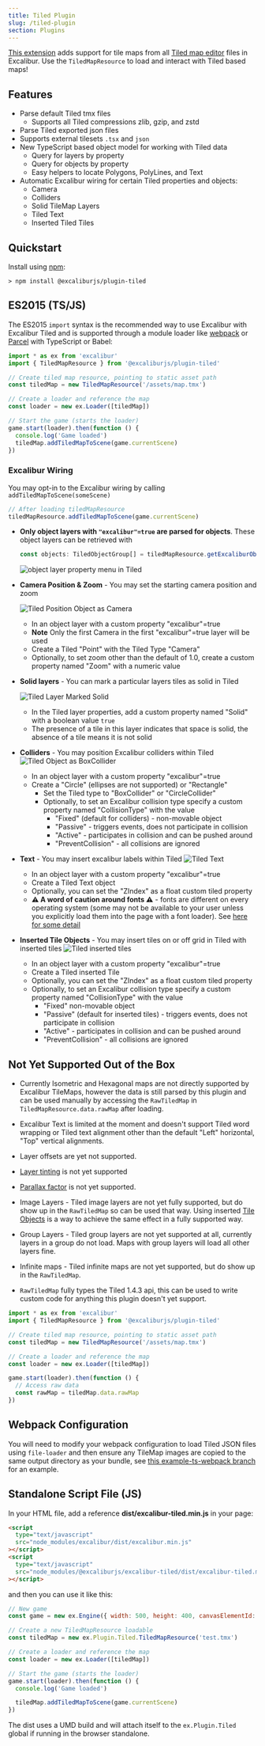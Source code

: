 ```yaml
---
title: Tiled Plugin
slug: /tiled-plugin
section: Plugins
---
```


[This extension](https://github.com/excaliburjs/excalibur-tiled) adds support for tile maps from all [Tiled map editor](http://mapeditor.org) files in Excalibur. Use the `TiledMapResource` to load and interact with Tiled based maps!

## Features

- Parse default Tiled tmx files
  - Supports all Tiled compressions zlib, gzip, and zstd
- Parse Tiled exported json files
- Supports external tilesets `.tsx` and `json`
- New TypeScript based object model for working with Tiled data
  - Query for layers by property
  - Query for objects by property
  - Easy helpers to locate Polygons, PolyLines, and Text
- Automatic Excalibur wiring for certain Tiled properties and objects:
  - Camera
  - Colliders
  - Solid TileMap Layers
  - Tiled Text
  - Inserted Tiled Tiles

## Quickstart

Install using [npm](http://npmjs.org):

```
> npm install @excaliburjs/plugin-tiled
```

## ES2015 (TS/JS)

The ES2015 `import` syntax is the recommended way to use Excalibur with Excalibur Tiled and is supported through a module loader like [webpack](https://github.com/excaliburjs/example-ts-webpack) or [Parcel](https://parceljs.org) with TypeScript or Babel:

```ts
import * as ex from 'excalibur'
import { TiledMapResource } from '@excaliburjs/plugin-tiled'

// Create tiled map resource, pointing to static asset path
const tiledMap = new TiledMapResource('/assets/map.tmx')

// Create a loader and reference the map
const loader = new ex.Loader([tiledMap])

// Start the game (starts the loader)
game.start(loader).then(function () {
  console.log('Game loaded')
  tiledMap.addTiledMapToScene(game.currentScene)
})
```

### Excalibur Wiring

You may opt-in to the Excalibur wiring by calling `addTiledMapToScene(someScene)`

```typescript
// After loading tiledMapResource
tiledMapResource.addTiledMapToScene(game.currentScene)
```

- **Only object layers with `"excalibur"=true` are parsed for objects**. These object layers can be retrieved with

  ```typescript
  const objects: TiledObjectGroup[] = tiledMapResource.getExcaliburObjects()
  ```

  ![object layer property menu in Tiled](https://github.com/excaliburjs/excalibur-tiled/raw/main/readme/excalibur-object.png)

- **Camera Position & Zoom** - You may set the starting camera position and zoom

  ![Tiled Position Object as Camera](https://github.com/excaliburjs/excalibur-tiled/raw/main/readme/camera.png)

  - In an object layer with a custom property "excalibur"=true
  - **Note** Only the first Camera in the first "excalibur"=true layer will be used
  - Create a Tiled "Point" with the Tiled Type "Camera"
  - Optionally, to set zoom other than the default of 1.0, create a custom property named "Zoom" with a numeric value

- **Solid layers** - You can mark a particular layers tiles as solid in Tiled

  ![Tiled Layer Marked Solid](https://github.com/excaliburjs/excalibur-tiled/blob/main/readme/solid.png)

  - In the Tiled layer properties, add a custom property named "Solid" with a boolean value `true`
  - The presence of a tile in this layer indicates that space is solid, the absence of a tile means it is not solid

- **Colliders** - You may position Excalibur colliders within Tiled
  ![Tiled Object as BoxCollider](https://github.com/excaliburjs/excalibur-tiled/raw/main/readme/collider.png)

  - In an object layer with a custom property "excalibur"=true
  - Create a "Circle" (ellipses are not supported) or "Rectangle"
    - Set the Tiled type to "BoxCollider" or "CircleCollider"
    - Optionally, to set an Excalibur collision type specify a custom property named "CollisionType" with the value
      - "Fixed" (default for colliders) - non-movable object
      - "Passive" - triggers events, does not participate in collision
      - "Active" - participates in collision and can be pushed around
      - "PreventCollision" - all collisions are ignored

- **Text** - You may insert excalibur labels within Tiled
  ![Tiled Text](https://github.com/excaliburjs/excalibur-tiled/raw/main/readme/text.png)

  - In an object layer with a custom property "excalibur"=true
  - Create a Tiled Text object
  - Optionally, you can set the "ZIndex" as a float custom tiled property
  - **⚠ A word of caution around fonts ⚠** - fonts are different on every operating system (some may not be available to your user unless you explicitly load them into the page with a font loader). See [here for some detail](https://erikonarheim.com/posts/dont-test-fonts/)

- **Inserted Tile Objects** - You may insert tiles on or off grid in Tiled with inserted tiles
  ![Tiled inserted tiles](https://github.com/excaliburjs/excalibur-tiled/raw/main/readme/insertedtile.png)
  - In an object layer with a custom property "excalibur"=true
  - Create a Tiled inserted Tile
  - Optionally, you can set the "ZIndex" as a float custom tiled property
  - Optionally, to set an Excalibur collision type specify a custom property named "CollisionType" with the value
    - "Fixed" non-movable object
    - "Passive" (default for inserted tiles) - triggers events, does not participate in collision
    - "Active" - participates in collision and can be pushed around
    - "PreventCollision" - all collisions are ignored

## Not Yet Supported Out of the Box

- Currently Isometric and Hexagonal maps are not directly supported by Excalibur TileMaps, however the data is still parsed by this plugin and can be used manually by accessing the `RawTiledMap` in `TiledMapResource.data.rawMap` after loading.

- Excalibur Text is limited at the moment and doesn't support Tiled word wrapping or Tiled text alignment other than the default "Left" horizontal, "Top" vertical alignments.

- Layer offsets are yet not supported.

- [Layer tinting](https://doc.mapeditor.org/en/latest/manual/layers/#tinting-layers) is not yet supported

- [Parallax factor](https://doc.mapeditor.org/en/latest/manual/layers/#parallax-factor) is not yet supported.

- Image Layers - Tiled image layers are not yet fully supported, but do show up in the `RawTiledMap` so can be used that way. Using inserted [Tile Objects](https://doc.mapeditor.org/fr/latest/manual/layers/#image-layers) is a way to achieve the same effect in a fully supported way.

- Group Layers - Tiled group layers are not yet supported at all, currently layers in a group do not load. Maps with group layers will load all other layers fine.

- Infinite maps - Tiled infinite maps are not yet supported, but do show up in the `RawTiledMap`.

- `RawTiledMap` fully types the Tiled 1.4.3 api, this can be used to write custom code for anything this plugin doesn't yet support.

```typescript
import * as ex from 'excalibur'
import { TiledMapResource } from '@excaliburjs/plugin-tiled'

// Create tiled map resource, pointing to static asset path
const tiledMap = new TiledMapResource('/assets/map.tmx')

// Create a loader and reference the map
const loader = new ex.Loader([tiledMap])

game.start(loader).then(function () {
  // Access raw data
  const rawMap = tiledMap.data.rawMap
})
```

## Webpack Configuration

You will need to modify your webpack configuration to load Tiled JSON files using `file-loader` and then ensure any TileMap images are copied to the same output directory as your bundle, see [this example-ts-webpack branch](https://github.com/excaliburjs/example-ts-webpack/tree/feature/excalibur-tiled-with-webpack) for an example.

## Standalone Script File (JS)

In your HTML file, add a reference **dist/excalibur-tiled.min.js** in your page:

```html
<script
  type="text/javascript"
  src="node_modules/excalibur/dist/excalibur.min.js"
></script>
<script
  type="text/javascript"
  src="node_modules/@excaliburjs/excalibur-tiled/dist/excalibur-tiled.min.js"
></script>
```

and then you can use it like this:

```js
// New game
const game = new ex.Engine({ width: 500, height: 400, canvasElementId: 'game' })

// Create a new TiledMapResource loadable
const tiledMap = new ex.Plugin.Tiled.TiledMapResource('test.tmx')

// Create a loader and reference the map
const loader = new ex.Loader([tiledMap])

// Start the game (starts the loader)
game.start(loader).then(function () {
  console.log('Game loaded')

  tiledMap.addTiledMapToScene(game.currentScene)
})
```

The dist uses a UMD build and will attach itself to the `ex.Plugin.Tiled` global if running in the browser standalone.
